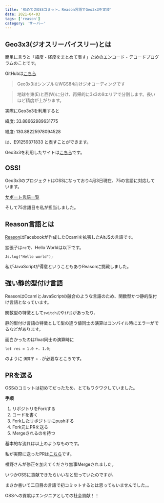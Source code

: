 ```yaml
---
title: '初めてのOSSコミット。Reason言語でGeo3x3を実装'
date: 2021-04-03
tags: ['reason']
category: 'サーバー'
---
```


## Geo3x3(ジオスリーバイスリー)とは

簡単に言うと「緯度・経度をまとめて表す」ためのエンコード・デコードプログラムのことです。

GitHubは[こちら](https://github.com/taisukef/Geo3x3)

> Geo3x3はシンプルなWGS84向けジオコーディングです

> 地球を東(E)と西(W)に分け、再帰的に3x3の9エリアで分割します。長いほど精度が上がります。

実際にGeo3x3を利用すると

緯度: 33.88662989631775

経度: 130.88225978094528

は、E91259371833 と表すことができます。

Geo3x3を利用したサイトは[こちら](https://code4sabae.github.io/geo3x3-map/)です。

## OSS!

Geo3x3のプロジェクトはOSSになっており4月3日現在、75の言語に対応しています。

[サポート言語一覧](https://taisukef.github.io/Geo3x3/langlist.html)

そして75言語目を私が担当しました。

## Reason言語とは

[Reason](https://reasonml.github.io)はFacebookが作成したOcamlを拡張したAltJSの言語です。

拡張子は`re`で、Hello Worldは以下です。

```re
Js.log("Hello world");
```

私がJavaScriptが得意ということもありReasonに挑戦しました。

## 強い静的型付け言語

ReasonはOcamlとJavaScriptの融合のような言語のため、関数型かつ静的型付け言語となっています。

関数型の特徴として`switch式`や`if式`があったり、

静的型付け言語の特徴として型の違う値同士の演算はコンパイル時にエラーがでるなどがあります。

面白かったのはfloat同士の演算時に

```re
let res = 1.0 +. 1.0;
```

のように `演算子` + `.`が必要なところです。

## PRを送る

OSSのコミットは初めてだったため、とてもワクワクしていました。

**手順**

1. リポジトリをForkする
2. コードを書く
3. Forkしたリポジトリにpushする
4. Fork元にPRを送る
5. Mergeされるのを待つ

基本的な流れは以上のようなものです。

私が実際に送ったPRは[こちら](https://github.com/taisukef/Geo3x3/pull/38)です。

福野さんが修正を加えてくださり無事Mergeされました。

いつかOSSに貢献できたらいいなと思っていたのですが、

まさか書いて二日目の言語で初コミットするとは思ってもいませんでした。。

OSSへの貢献はエンジニアとしての社会貢献！！
